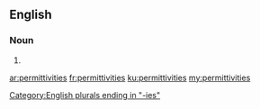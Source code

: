 ==English==

===Noun===
{{head|en|plural}}

# {{plural of|permittivity|lang=en|nocat=1}}

[[Category:English plurals ending in "-ies"]]

[[ar:permittivities]]
[[fr:permittivities]]
[[ku:permittivities]]
[[my:permittivities]]